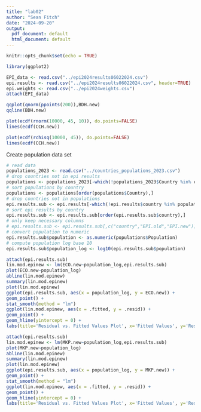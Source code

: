 ```yaml
---
title: "lab02"
author: "Sean Fitch"
date: "2024-09-20"
output:
  pdf_document: default
  html_document: default
---
```


```r
knitr::opts_chunk$set(echo = TRUE)
```

```r
library(ggplot2)
```

```r
EPI_data <- read.csv("../epi2024results06022024.csv")
epi.results <- read.csv("../epi2024results06022024.csv", header=TRUE)
epi.weights <- read.csv("../epi2024weights.csv")
attach(EPI_data)
```

```r
qqplot(qnorm(ppoints(200)),BDH.new)
qqline(BDH.new)

plot(ecdf(rnorm(10000, 45, 10)), do.points=FALSE)
lines(ecdf(CCH.new))

plot(ecdf(rchisq(10000, 45)), do.points=FALSE)
lines(ecdf(CCH.new))
```

Create population data set
```r
# read data
populations_2023 <- read.csv("../countries_populations_2023.csv")
# drop countries not in epi results
populations <- populations_2023[-which(!populations_2023$Country %in% epi.results$country),]
# sort populations by country
populations <- populations[order(populations$Country),]
# drop countries not in populations
epi.results.sub <- epi.results[-which(!epi.results$country %in% populations$Country),]
# sort epi results by country
epi.results.sub <- epi.results.sub[order(epi.results.sub$country),]
# only keep necessary columns
# epi.results.sub <- epi.results.sub[,c("country","EPI.old","EPI.new")]
# convert population to numeric
epi.results.sub$population <- as.numeric(populations$Population)
# compute population log base 10
epi.results.sub$population_log <- log10(epi.results.sub$population)
```

```r
attach(epi.results.sub)
lin.mod.epinew <- lm(ECO.new~population_log,epi.results.sub)
plot(ECO.new~population_log)
abline(lin.mod.epinew)
summary(lin.mod.epinew)
plot(lin.mod.epinew)
ggplot(epi.results.sub, aes(x = population_log, y = ECO.new)) +
geom_point() +
stat_smooth(method = "lm")
ggplot(lin.mod.epinew, aes(x = .fitted, y = .resid)) +
geom_point() +
geom_hline(yintercept = 0) +
labs(title='Residual vs. Fitted Values Plot', x='Fitted Values', y='Residuals')
```

```r
attach(epi.results.sub)
lin.mod.epinew <- lm(MKP.new~population_log,epi.results.sub)
plot(MKP.new~population_log)
abline(lin.mod.epinew)
summary(lin.mod.epinew)
plot(lin.mod.epinew)
ggplot(epi.results.sub, aes(x = population_log, y = MKP.new)) +
geom_point() +
stat_smooth(method = "lm")
ggplot(lin.mod.epinew, aes(x = .fitted, y = .resid)) +
geom_point() +
geom_hline(yintercept = 0) +
labs(title='Residual vs. Fitted Values Plot', x='Fitted Values', y='Residuals')
```

